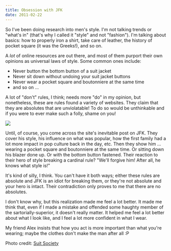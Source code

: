 ```yaml
---
title: Obsession with JFK
date: 2011-02-22
---
```



So I've been doing research into men's style. I'm not talking trends or "what's in" (that's why I called it "style" and not "fashion"). I'm talking about basics: how to properly iron a shirt, take care of leather, the history of pocket square (it was the Greeks!), and so on.

A _lot_ of online resources are out there, and most of them purport their own opinions as universal laws of style. Some common ones include:

- Never button the bottom button of a suit jacket
- Never sit down without undoing your suit jacket buttons
- Never wear a pocket square and&nbsp;boutonniere&nbsp;at the same time
- and so on ...

A lot of "don't" rules, I think; needs more "do" in my opinion, but nonetheless, these are rules found a variety of websites. They claim that they are absolutes that are unviolatable! To do so would be unthinkable and if you were to ever make such a folly, shame on you!

 ![](./AC1A0BCBB90E4A6981394509D3950494.png)

Until, of course, you come across the site's inevitable post on JFK. They cover his style, his influence on what was popular, how the first family had a lot more impact in pop culture back in the day, etc. Then they show him ... wearing a pocket square and boutonniere at the same time. Or sitting down his blazer done up. Or with the bottom button fastened. Their reaction to their hero of style breaking a cardinal rule? "We'll forgive him! After all, he knows what style is!"

It's kind of silly, I think. You can't have it both ways; either these rules are absolute and JFK is an idiot for breaking them, or they're not absolute and your hero is intact. Their contradiction only proves to me that there are no absolutes.

I don't know why, but this realization made me feel a lot better. It made me think that, even if I made a mistake and offended some haughty member of the sartorially-superior, it doesn't really matter. It helped me feel a lot better about what I look like, and I feel a lot more confident in what I wear.

My friend Alex insists that how you act is more important than what you're wearing; maybe the clothes don't make the man after all :P

Photo credit: [Suit Society](http://www.suitsociety.com/jfk/)


  